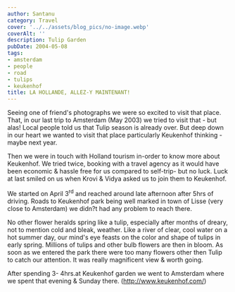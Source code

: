 ```yaml
---
author: Santanu
category: Travel
cover: '../../assets/blog_pics/no-image.webp'
coverAlt: ''
description: Tulip Garden
pubDate: 2004-05-08
tags:
- amsterdam
- people
- road
- tulips
- keukenhof
title: LA HOLLANDE, ALLEZ-Y MAINTENANT!
---
```

Seeing one of friend's photographs we were so excited to visit that
place. That, in our last trip to Amsterdam (May 2003) we tried to visit
that - but alas! Local people told us that Tulip season is already over.
But deep down in our heart we wanted to visit that place particularly
Keukenhof thinking -maybe next year.

Then we were in touch with Holland tourism in-order to know more about
Keukenhof. We tried twice, booking with a travel agency as it would have
been economic & hassle free for us compared to self-trip- but no luck.
Luck at last smiled on us when Krovi & Vidya asked us to join them to
Keukenhof.

We started on April 3<sup>rd</sup> and reached around late afternoon
after 5hrs of driving. Roads to Keukenhof park being well marked in town
of Lisse (very close to Amsterdam) we didn?t had any problem to reach
there.

No other flower heralds spring like a tulip, especially after months of
dreary, not to mention cold and bleak, weather. Like a river of clear,
cool water on a hot summer day, our mind's eye feasts on the color and
shape of tulips in early spring. Millions of tulips and other bulb
flowers are then in bloom. As soon as we entered the park there were too
many flowers other then Tulip to catch our attention. It was really
magnificent view & worth going. 

After spending 3- 4hrs.at Keukenhof garden we went to Amsterdam where we
spent that evening & Sunday there.
(http://www.keukenhof.com/)